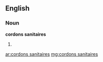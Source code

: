 ==English==

===Noun===
'''cordons sanitaires'''

# {{plural of|[[cordon sanitaire]]}}

[[ar:cordons sanitaires]]
[[mg:cordons sanitaires]]